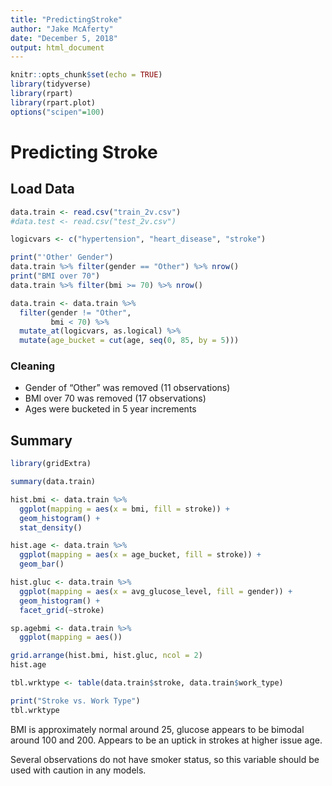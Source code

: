 ```yaml
---
title: "PredictingStroke"
author: "Jake McAferty"
date: "December 5, 2018"
output: html_document
---
```


```r
knitr::opts_chunk$set(echo = TRUE)
library(tidyverse)
library(rpart)
library(rpart.plot)
options("scipen"=100)
```
# Predicting Stroke

## Load Data

```r
data.train <- read.csv("train_2v.csv")
#data.test <- read.csv("test_2v.csv")

logicvars <- c("hypertension", "heart_disease", "stroke")

print("'Other' Gender")
data.train %>% filter(gender == "Other") %>% nrow()
print("BMI over 70")
data.train %>% filter(bmi >= 70) %>% nrow()

data.train <- data.train %>%
  filter(gender != "Other",
         bmi < 70) %>%
  mutate_at(logicvars, as.logical) %>%
  mutate(age_bucket = cut(age, seq(0, 85, by = 5)))
```
### Cleaning

* Gender of "Other" was removed (11 observations)
* BMI over 70 was removed (17 observations)
* Ages were bucketed in 5 year increments

## Summary

```r
library(gridExtra)

summary(data.train)

hist.bmi <- data.train %>%
  ggplot(mapping = aes(x = bmi, fill = stroke)) +
  geom_histogram() +
  stat_density()

hist.age <- data.train %>%
  ggplot(mapping = aes(x = age_bucket, fill = stroke)) +
  geom_bar()

hist.gluc <- data.train %>%
  ggplot(mapping = aes(x = avg_glucose_level, fill = gender)) +
  geom_histogram() +
  facet_grid(~stroke)

sp.agebmi <- data.train %>%
  ggplot(mapping = aes())

grid.arrange(hist.bmi, hist.gluc, ncol = 2)
hist.age

tbl.wrktype <- table(data.train$stroke, data.train$work_type)

print("Stroke vs. Work Type")
tbl.wrktype
```
BMI is approximately normal around 25, glucose appears to be bimodal around 100 and 200.  Appears to be an uptick in strokes at higher issue age.  

Several observations do not have smoker status, so this variable should be used with caution in any models.


```r

```
